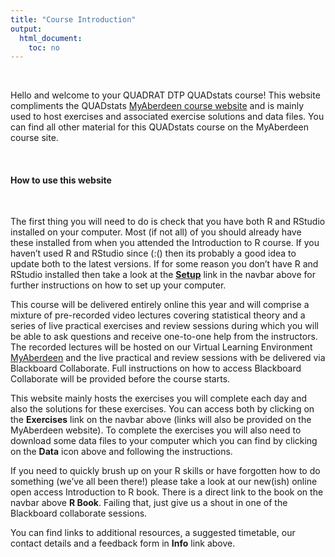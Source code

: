 ```yaml
---
title: "Course Introduction"
output: 
  html_document:
    toc: no
---
```


\  

Hello and welcome to your QUADRAT DTP QUADstats course! This website compliments the QUADstats [MyAberdeen course website](https://abdn.blackboard.com/ultra/) and is mainly used to host exercises and associated exercise solutions and data files. You can find all other material for this QUADstats course on the MyAberdeen course site.   

\  

#### How to use this website

\  

The first thing you will need to do is check that you have both R and RStudio installed on your computer. Most (if not all) of you should already have these installed from when you attended the Introduction to R course. If you haven't used R and RStudio since (:() then its probably a good idea to update both to the latest versions. If for some reason you don't have R and RStudio installed then take a look at the **[<i class="fa fa-cog" aria-hidden="true"></i> Setup](setup.html)** link in the navbar above for further instructions on how to set up your computer.

This course will be delivered entirely online this year and will comprise a mixture of pre-recorded video lectures covering statistical theory and a series of live practical exercises and review sessions during which you will be able to ask questions and receive one-to-one help from the instructors. The recorded lectures will be hosted on our Virtual Learning Environment [MyAberdeen](https://abdn.blackboard.com/ultra/) and the live practical and review sessions with be delivered via Blackboard Collaborate. Full instructions on how to access Blackboard Collaborate will be provided before the course starts. 

This website mainly hosts the exercises you will complete each day and also the solutions for these exercises. You can access both by clicking on the **<i class="fa fa-book" aria-hidden="true"></i> Exercises** link on the navbar above (links will also be provided on the MyAberdeen website). To complete the exercises you will also need to download some data files to your computer which you can find by clicking on the **<i class="fa fa-download" aria-hidden="true"></i> Data** icon above and following the instructions.  

If you need to quickly brush up on your R skills or have forgotten how to do something (we've all been there!) please take a look at our new(ish) online open access Introduction to R book. There is a direct link to the book on the navbar above **<i class="fa fa-book" aria-hidden="true"></i> R Book**. Failing that, just give us a shout in one of the Blackboard collaborate sessions.

You can find links to additional resources, a suggested timetable, our contact details and a feedback form in **<i class="fa fa-question-circle" aria-hidden="true"></i> Info** link above.
\  
